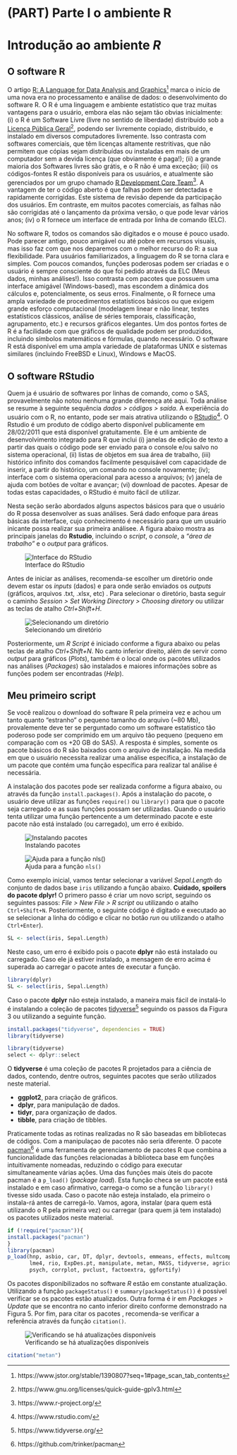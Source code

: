 # (PART) Parte I o ambiente R {-}

# Introdução ao ambiente *R* {#intro}
## O software R

O artigo [R: A Language for Data Analysis and Graphics](https://www.jstor.org/stable/1390807?seq=1#page_scan_tab_contents)^[https://www.jstor.org/stable/1390807?seq=1#page_scan_tab_contents] marca o início de uma nova era no processamento e análise de dados: o desenvolvimento do software R. O R é uma linguagem e ambiente estatístico que traz muitas vantagens para o usuário, embora elas não sejam tão obvias inicialmente: (i) o R é um Software Livre (livre no sentido de liberdade) distribuído sob a [Licença Pública Geral](https://www.gnu.org/licenses/quick-guide-gplv3.html)^[https://www.gnu.org/licenses/quick-guide-gplv3.html], podendo ser livremente copiado, distribuído, e instalado em diversos computadores livremente. Isso contrasta com softwares comerciais, que têm licenças altamente restritivas, que não permitem que cópias sejam distribuídas ou instaladas em mais de um computador sem a devida licença (que obviamente é paga!); (ii) a grande maioria dos Softwares livres são grátis, e o R não é uma exceção; (iii) os códigos-fontes R estão disponíveis para os usuários, e atualmente são gerenciados por um grupo chamado [R Development Core Team](https://www.r-project.org/)^[https://www.r-project.org/]. A vantagem de ter o código aberto é que falhas podem ser detectadas e rapidamente corrigidas. Este sistema de revisão depende da participação dos usuários. Em contraste, em muitos pacotes comerciais, as falhas não são corrigidas até o lançamento da próxima versão, o que pode levar vários anos; (iv) o R fornece um interface de entrada por linha de comando (ELC).


No software R, todos os comandos são digitados e o mouse é pouco usado. Pode parecer antigo, pouco amigável ou até pobre em recursos visuais, mas isso faz com que nos deparemos com o melhor recurso do R: a sua flexibilidade. Para usuários familiarizados, a linguagem do R se torna clara e simples. Com poucos comandos, funções poderosas podem ser criadas e o usuário é sempre consciente do que foi pedido através da ELC (Meus dados, minhas análises!). Isso contrasta com pacotes que possuem uma interface amigável (Windows-based), mas escondem a dinâmica dos cálculos e, potencialmente, os seus erros. Finalmente, o R fornece uma ampla variedade de procedimentos estatísticos básicos ou que exigem grande esforço computacional (modelagem linear e não linear, testes estatísticos clássicos, análise de séries temporais, classificação, agrupamento, etc.) e recursos gráficos elegantes. Um dos pontos fortes de R é a facilidade com que gráficos de qualidade podem ser produzidos, incluindo símbolos matemáticos e fórmulas, quando necessário. O software R está disponível em uma ampla variedade de plataformas UNIX e sistemas similares (incluindo FreeBSD e Linux), Windows e MacOS.




## O software RStudio
Quem ja é usuário de softwares por linhas de comando, como o SAS, provavelmente não notou nenhuma grande diferença até aqui. Toda análise se resume à seguinte sequência *dados > códigos > saída*. A experiência do usuário com o R, no entanto, pode ser mais atrativa utilizando o [RStudio](https://www.rstudio.com/)^[https://www.rstudio.com/]. O Rstudio é um produto de código aberto disponível publicamente em 28/02/2011 que está disponível gratuitamente. Ele é um ambiente de desenvolvimento integrado para R que inclui (i) janelas de edição de texto a partir das quais o código pode ser enviado para o console e/ou salvo no sistema operacional, (ii) listas de objetos em sua área de trabalho, (iii) histórico infinito dos comandos facilmente pesquisável com capacidade de inserir, a partir do histórico, um comando no console novamente; (iv); interface com o sistema operacional para acesso a arquivos; (v) janela de ajuda com botões de voltar e avançar; (vi) download de pacotes. Apesar de todas estas capacidades, o RStudio é muito fácil de utilizar.

Nesta seção serão abordados alguns aspectos básicos para que o usuário do R possa desenvolver as suas análises. Será dado enfoque para áreas básicas da interface, cujo conhecimento é necessário para que um usuário inicante possa realizar sua primeira análisee. A figura abaixo mostra as principais janelas do **Rstudio**, incluindo o *script*, o *console*, a *"área de trabalho"* e o *output* para gráficos.

![Interface do RStudio](figures/Console.png)

Antes de iniciar as análises, recomenda-se escolher um diretório \indt{diretório} onde devem estar os *inputs* (dados) e para onde serão enviados os *outputs* (gráficos, arquivos .txt, .xlsx, etc) \indt{imputs}\indt{outputs}. Para selecionar o diretório, basta seguir o caminho *Session > Set Working Directory > Choosing diretory* ou utilizar as teclas de atalho *Ctrl+Shift+H*.

![Selecionando um diretório](figures/Diretory.png)

Posteriormente, um *R Script* é iniciado conforme a figura abaixo ou pelas teclas de atalho *Ctrl+Shift+N*. No canto inferior direito, além de servir como *output* para gráficos (*Plots*), também é o local onde os pacotes utilizados nas análises (*Packages*) são instalados e maiores informações sobre as funções podem ser encontradas (*Help*).

## Meu primeiro script
Se você realizou o download do software R pela primeira vez e achou um tanto quanto "estranho" o pequeno tamanho do arquivo (~80 Mb), provalemente deve ter se perguntado  como um software estatistico tão poderoso pode ser comprimido em um arquivo tão pequeno (pequeno em comparação com os +20 GB do SAS). A resposta é simples, somente os pacote básicos do R são baixados com o arquivo de instalação. Na medida em que o usuário necessita realizar uma análise específica, a instalação de um pacote que contém uma função específica para realizar tal análise é necessária.

A instalação dos pacotes pode ser realizada conforme a figura abaixo, ou através da função `install.packages()`. Após a instalação do pacote, o usuário deve utilizar as funções `require()` ou `library()` \indt{require} \indt{library}para que o pacote seja carregado e as  suas funções possam ser utilizadas. Quando o usuário tenta utilizar uma função pertencente a um determinado pacote e este pacote não está instalado (ou carregado), um erro é exibido.  

![Instalando pacotes](figures/Install.png)

![Ajuda para a função `nls()`](figures/Help.png)

Como exemplo inicial, vamos tentar selecionar a variável *Sepal.Length* do conjunto de dados base `iris` utilizando a função abaixo. **Cuidado, spoilers do pacote dplyr!** O primero passo é criar um novo script, seguindo os seguintes passos: *File > New File > R script* ou utilizando o atalho `Ctrl+Shift+N`. Posteriormente, o seguinte código é digitado e executado ao se selecionar a linha do código e clicar no botão *run* ou utilizando o atalho `Ctrl+Enter`).

```r
SL <- select(iris, Sepal.Length)
```

Neste caso, um erro é exibido pois o pacote **dplyr** não está instalado ou carregado. Caso ele já estiver instalado, a mensagem de erro acima é superada ao carregar o pacote antes de executar a função.

```r
library(dplyr)
SL <- select(iris, Sepal.Length)
```

Caso o pacote **dplyr** não esteja instalado, a maneira mais fácil de instalá-lo é instalando a coleção de pacotes [tidyverse](https://www.tidyverse.org/)^[https://www.tidyverse.org/] seguindo os passos da Figura 3 ou utilizando a seguinte função.

```r
install.packages("tidyverse", dependencies = TRUE)
library(tidyverse)
```



```r
library(tidyverse)
select <- dplyr::select

```

O **tidyverse** é uma coleção de pacotes R projetados para a ciência de dados, contendo, dentre outros, seguintes pacotes que serão utilizados neste material.

* **ggplot2**, para criação de gráficos.
* **dplyr**, para manipulação de dados.
* **tidyr**, para organização de dados.
* **tibble**, para criação de tibbles.

Praticamente todas as rotinas realizadas no R são baseadas em bibliotecas de códigos. Com a manipulaçao de pacotes não seria diferente. O pacote [pacman](https://github.com/trinker/pacman)^[https://github.com/trinker/pacman] é uma ferramenta de gerenciamento de pacotes R que combina a funcionalidade das funções relacionadas à biblioteca base em funções intuitivamente nomeadas, reduzindo o código para executar simultaneamente várias ações. Uma das funções mais úteis do pacote pacman é a `p_load()`\indf{p\_load} (*package load*). Esta função checa se um pacote está instalado e em caso afirmativo, carrega-o como se a função `library()` tivesse sido usada. Caso o pacote não esteja instalado, ela primeiro o instala-rá antes de carregá-lo. Vamos, agora, instalar (para quem está utilizando o R pela primeira vez) ou carregar (para quem já tem instalado) os pacotes utilizados neste material.

```r
if (!require("pacman")){
install.packages("pacman")
}
library(pacman)
p_load(hnp, asbio, car, DT, dplyr, devtools, emmeans, effects, multcomp,
       lme4, rio, ExpDes.pt, manipulate, metan, MASS, tidyverse, agricolae,
       psych, corrplot, pvclust, factoextra, ggfortify)

```

Os pacotes disponibilizados no software *R* estão em constante atualização. Utilizando a função `packageStatus()` e `summary(packageStatus())` é possível verificar se os pacotes estão atualizados. Outra forma é ir em *Packages > Update* que se encontra no canto inferior direito conforme demonstrado na Figura 5. Por fim, para citar os pacotes \indt{pacotes}, recomenda-se verificar a referência através da função `citation()`. \indt{citação de pacotes} \indt{atualização}

![Verificando se há atualizações disponíveis](figures/Update.png)


```r
citation("metan")
```


